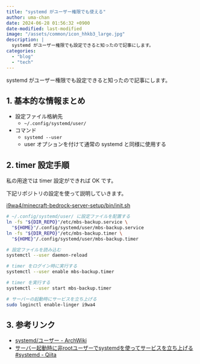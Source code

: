 ```yaml
---
title: "systemd がユーザー権限でも使える"
author: uma-chan
date: 2024-06-28 01:56:32 +0900
date-modified: last-modified
image: "/assets/common/icon_hhkb3_large.jpg"
description: |
  systemd がユーザー権限でも設定できると知ったので記事にします。
categories:
  - "blog"
  - "tech"
---
```


systemd がユーザー権限でも設定できると知ったので記事にします。

## 1. 基本的な情報まとめ

- 設定ファイル格納先
    - `~/.config/systemd/user/`
- コマンド
    - `systemd --user`
    - user オプションを付けて通常の systemd と同様に使用する

## 2. timer 設定手順

私の用途では timer 設定ができれば OK です。

下記リポジトリの設定を使って説明していきます。

[i9wa4/minecraft-bedrock-server-setup/bin/init.sh](https://github.com/i9wa4/minecraft-bedrock-server-setup/blob/21631d662eb510f972dc0142faecdf27d804398f/bin/init.sh)

```.sh
# ~/.config/systemd/user/ に設定ファイルを配置する
ln -fs "${DIR_REPO}"/etc/mbs-backup.service \
  "${HOME}"/.config/systemd/user/mbs-backup.service
ln -fs "${DIR_REPO}"/etc/mbs-backup.timer \
  "${HOME}"/.config/systemd/user/mbs-backup.timer

# 設定ファイルを読み込む
systemctl --user daemon-reload

# timer をログイン時に実行する
systemctl --user enable mbs-backup.timer

# timer を実行する
systemctl --user start mbs-backup.timer

# サーバーの起動時にサービスを立ち上げる
sudo loginctl enable-linger i9wa4
```

## 3. 参考リンク

- [systemd/ユーザー - ArchWiki](https://wiki.archlinux.jp/index.php/Systemd/ユーザー)
- [サーバー起動時に非rootユーザーでsystemdを使ってサービスを立ち上げる #systemd - Qiita](https://qiita.com/k0kubun/items/3c94473506e0e370a227)
